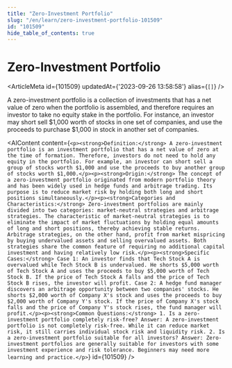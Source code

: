 ```yaml
---
title: "Zero-Investment Portfolio"
slug: "/en/learn/zero-investment-portfolio-101509"
id: "101509"
hide_table_of_contents: true
---
```



# Zero-Investment Portfolio

<ArticleMeta id={101509} updatedAt={'2023-09-26 13:58:58'} alias={`[]`} />
<div className='border-solid border-b border-t-0 my-4 border-[var(--ifm-color-gray-300)]' />

A zero-investment portfolio is a collection of investments that has a net value of zero when the portfolio is assembled, and therefore requires an investor to take no equity stake in the portfolio. For instance, an investor may short sell $1,000 worth of stocks in one set of companies, and use the proceeds to purchase $1,000 in stock in another set of companies.

<AIContent content={`<p><strong>Definition:</strong> A zero-investment portfolio is an investment portfolio that has a net value of zero at the time of formation. Therefore, investors do not need to hold any equity in the portfolio. For example, an investor can short sell a group of stocks worth $1,000 and use the proceeds to buy another group of stocks worth $1,000.</p><p><strong>Origin:</strong> The concept of a zero-investment portfolio originated from modern portfolio theory and has been widely used in hedge funds and arbitrage trading. Its purpose is to reduce market risk by holding both long and short positions simultaneously.</p><p><strong>Categories and Characteristics:</strong> Zero-investment portfolios are mainly divided into two categories: market-neutral strategies and arbitrage strategies. The characteristic of market-neutral strategies is to eliminate the impact of market fluctuations by holding equal amounts of long and short positions, thereby achieving stable returns. Arbitrage strategies, on the other hand, profit from market mispricing by buying undervalued assets and selling overvalued assets. Both strategies share the common feature of requiring no additional capital investment and having relatively low risk.</p><p><strong>Specific Cases:</strong> Case 1: An investor finds that Tech Stock A is overvalued while Tech Stock B is undervalued. He shorts $5,000 worth of Tech Stock A and uses the proceeds to buy $5,000 worth of Tech Stock B. If the price of Tech Stock A falls and the price of Tech Stock B rises, the investor will profit. Case 2: A hedge fund manager discovers an arbitrage opportunity between two companies' stocks. He shorts $2,000 worth of Company X's stock and uses the proceeds to buy $2,000 worth of Company Y's stock. If the price of Company X's stock falls and the price of Company Y's stock rises, the fund manager will profit.</p><p><strong>Common Questions:</strong> 1. Is a zero-investment portfolio completely risk-free? Answer: A zero-investment portfolio is not completely risk-free. While it can reduce market risk, it still carries individual stock risk and liquidity risk. 2. Is a zero-investment portfolio suitable for all investors? Answer: Zero-investment portfolios are generally suitable for investors with some investment experience and risk tolerance. Beginners may need more learning and practice.</p>`} id={101509} />
